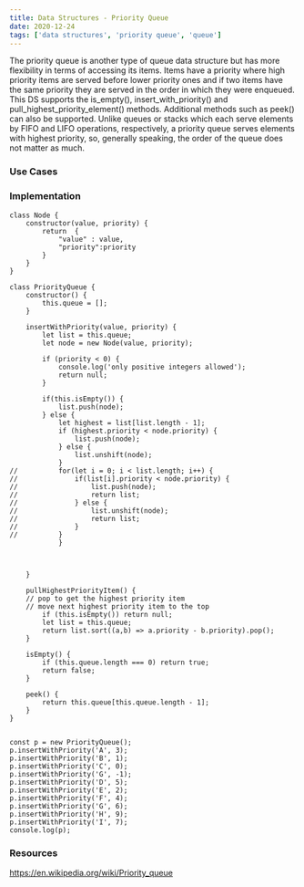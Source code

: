 ```yaml
---
title: Data Structures - Priority Queue
date: 2020-12-24
tags: ['data structures', 'priority queue', 'queue']
---
```


The priority queue is another type of queue data structure but has more flexibility in terms of accessing its items. Items have a priority where high priority items are served before lower priority ones and if two items have the same priority they are served in the order in which they were enqueued. This DS supports the is_empty(), insert_with_priority() and pull_highest_priority_element() methods. Additional methods such as peek() can also be supported. Unlike queues or stacks which each serve elements by FIFO and LIFO operations, respectively, a priority queue serves elements with highest priority, so, generally speaking, the order of the queue does not matter as much. 

### Use Cases

### Implementation

```
class Node {
	constructor(value, priority) {
		return	{
			"value" : value,
			"priority":priority
		}
	}
}

class PriorityQueue {
	constructor() {
		this.queue = [];
	}

	insertWithPriority(value, priority) {
		let list = this.queue;
		let node = new Node(value, priority);

		if (priority < 0) {
			console.log('only positive integers allowed');
			return null;
		}

		if(this.isEmpty()) {
			list.push(node);	
		} else {
			let highest = list[list.length - 1];
			if (highest.priority < node.priority) {
				list.push(node);
			} else {
				list.unshift(node);
			}
//			for(let i = 0; i < list.length; i++) {		
//				if(list[i].priority < node.priority) {
//					list.push(node);
//					return list;
//				} else {
//					list.unshift(node);
//					return list;
//				}
//			}
        	}



	}

	pullHighestPriorityItem() {
	// pop to get the highest priority item
	// move next highest priority item to the top
		if (this.isEmpty()) return null;  
		let list = this.queue;
		return list.sort((a,b) => a.priority - b.priority).pop();
	}

	isEmpty() {
		if (this.queue.length === 0) return true;
		return false;	
	}

	peek() {
		return this.queue[this.queue.length - 1];		
	}
}


const p = new PriorityQueue();
p.insertWithPriority('A', 3);
p.insertWithPriority('B', 1);
p.insertWithPriority('C', 0);
p.insertWithPriority('G', -1);
p.insertWithPriority('D', 5);
p.insertWithPriority('E', 2);
p.insertWithPriority('F', 4);
p.insertWithPriority('G', 6);
p.insertWithPriority('H', 9);
p.insertWithPriority('I', 7);
console.log(p);
```
### Resources
https://en.wikipedia.org/wiki/Priority_queue

